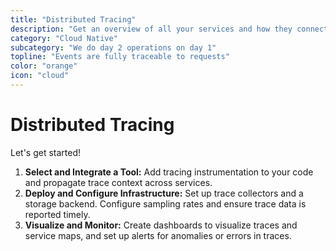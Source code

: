 ```yaml
---
title: "Distributed Tracing"
description: "Get an overview of all your services and how they connect"
category: "Cloud Native"
subcategory: "We do day 2 operations on day 1"
topline: "Events are fully traceable to requests"
color: "orange"
icon: "cloud"
---
```



# Distributed Tracing

Let's get started!

1. **Select and Integrate a Tool:**
   Add tracing instrumentation to your code and propagate trace context across services.
2. **Deploy and Configure Infrastructure:**
   Set up trace collectors and a storage backend. Configure sampling rates and ensure trace data is reported timely.
3. **Visualize and Monitor:**
   Create dashboards to visualize traces and service maps, and set up alerts for anomalies or errors in traces.
